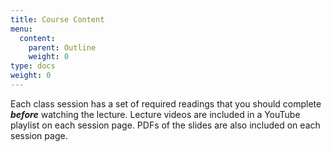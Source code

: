 ```yaml
---
title: Course Content
menu:
  content:
    parent: Outline
    weight: 0
type: docs
weight: 0
---
```


Each class session has a set of required readings that you should complete ***before*** watching the lecture. Lecture videos are included in a YouTube playlist on each session page. PDFs of the slides are also included on each session page.
